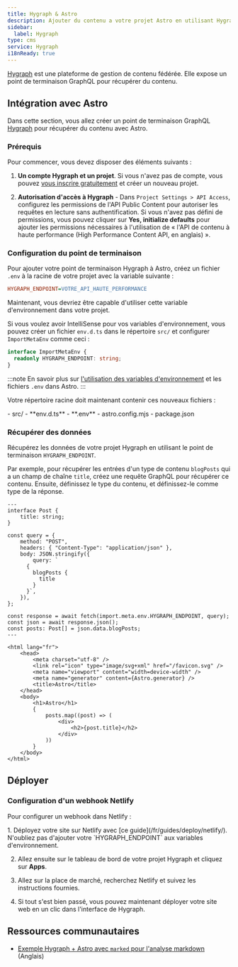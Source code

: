 ```yaml
---
title: Hygraph & Astro
description: Ajouter du contenu a votre projet Astro en utilisant Hygraph en tant que CMS
sidebar:
  label: Hygraph
type: cms
service: Hygraph
i18nReady: true
---
```


[Hygraph](https://hygraph.com/) est une plateforme de gestion de contenu fédérée. Elle expose un point de terminaison GraphQL pour récupérer du contenu.

## Intégration avec Astro

Dans cette section, vous allez créer un point de terminaison GraphQL [Hygraph](https://hygraph.com/) pour récupérer du contenu avec Astro.

### Prérequis

Pour commencer, vous devez disposer des éléments suivants :

1. **Un compte Hygraph et un projet**. Si vous n'avez pas de compte, vous pouvez [vous inscrire gratuitement](https://app.hygraph.com/signup) et créer un nouveau projet.

2. **Autorisation d'accès à Hygraph** - Dans `Project Settings > API Access`, configurez les permissions de l'API Public Content pour autoriser les requêtes en lecture sans authentification. Si vous n'avez pas défini de permissions, vous pouvez cliquer sur **Yes, initialize defaults** pour ajouter les permissions nécessaires à l'utilisation de « l'API de contenu à haute performance (High Performance Content API, en anglais) ».

### Configuration du point de terminaison

Pour ajouter votre point de terminaison Hygraph à Astro, créez un fichier `.env` à la racine de votre projet avec la variable suivante :

```ini title=".env"
HYGRAPH_ENDPOINT=VOTRE_API_HAUTE_PERFORMANCE
```

Maintenant, vous devriez être capable d'utiliser cette variable d'environnement dans votre projet. 

Si vous voulez avoir IntelliSense pour vos variables d'environnement, vous pouvez créer un fichier `env.d.ts` dans le répertoire `src/` et configurer `ImportMetaEnv` comme ceci :

```ts title="src/env.d.ts"
interface ImportMetaEnv {
  readonly HYGRAPH_ENDPOINT: string;
}
```

:::note
En savoir plus sur [l'utilisation des variables d'environnement](/fr/guides/environment-variables/) et les fichiers `.env` dans Astro.
:::

Votre répertoire racine doit maintenant contenir ces nouveaux fichiers :

<FileTree title="Structure du projet">
- src/
  - **env.d.ts**
- **.env**
- astro.config.mjs
- package.json
</FileTree>

### Récupérer des données

Récupérez les données de votre projet Hygraph en utilisant le point de terminaison `HYGRAPH_ENDPOINT`.

Par exemple, pour récupérer les entrées d'un type de contenu `blogPosts` qui a un champ de chaîne `title`, créez une requête GraphQL pour récupérer ce contenu. Ensuite, définissez le type du contenu, et définissez-le comme type de la réponse.

```astro title="src/pages/index.astro"
---
interface Post {
	title: string;
}

const query = {
	method: "POST",
	headers: { "Content-Type": "application/json" },
	body: JSON.stringify({
		query: `
      {
        blogPosts {
          title
        }
      }`,
	}),
};

const response = await fetch(import.meta.env.HYGRAPH_ENDPOINT, query);
const json = await response.json();
const posts: Post[] = json.data.blogPosts;
---

<html lang="fr">
	<head>
		<meta charset="utf-8" />
		<link rel="icon" type="image/svg+xml" href="/favicon.svg" />
		<meta name="viewport" content="width=device-width" />
		<meta name="generator" content={Astro.generator} />
		<title>Astro</title>
	</head>
	<body>
		<h1>Astro</h1>
		{
			posts.map((post) => (
				<div>
					<h2>{post.title}</h2>
				</div>
			))
		}
	</body>
</html>
```

## Déployer

### Configuration d'un webhook Netlify

Pour configurer un webhook dans Netlify :

<Steps>
1. Déployez votre site sur Netlify avec [ce guide](/fr/guides/deploy/netlify/). N'oubliez pas d'ajouter votre `HYGRAPH_ENDPOINT` aux variables d'environnement.

2. Allez ensuite sur le tableau de bord de votre projet Hygraph et cliquez sur **Apps**. 

3. Allez sur la place de marché, recherchez Netlify et suivez les instructions fournies.

4. Si tout s'est bien passé, vous pouvez maintenant déployer votre site web en un clic dans l'interface de Hygraph.
</Steps>

## Ressources communautaires

- [Exemple Hygraph + Astro avec `marked` pour l'analyse markdown](https://github.com/camunoz2/example-astrowithhygraph) (Anglais)
